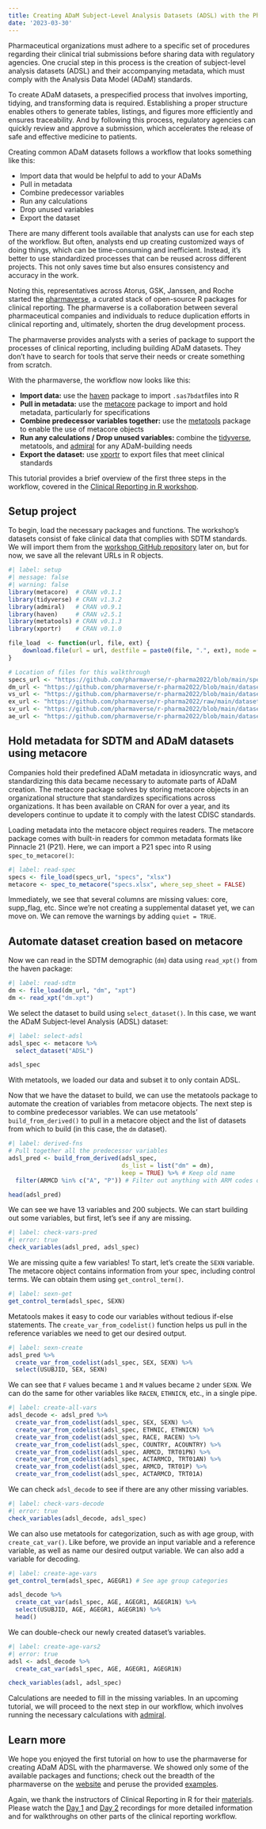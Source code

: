 ```yaml
---
title: Creating ADaM Subject-Level Analysis Datasets (ADSL) with the Pharmaverse, Part 1
date: '2023-03-30'
---
```


Pharmaceutical organizations must adhere to a specific set of procedures regarding their clinical trial submissions before sharing data with regulatory agencies. One crucial step in this process is the creation of subject-level analysis datasets (ADSL) and their accompanying metadata, which must comply with the Analysis Data Model (ADaM) standards.

To create ADaM datasets, a prespecified process that involves importing, tidying, and transforming data is required. Establishing a proper structure enables others to generate tables, listings, and figures more efficiently and ensures traceability. And by following this process, regulatory agencies can quickly review and approve a submission, which accelerates the release of safe and effective medicine to patients.

Creating common ADaM datasets follows a workflow that looks something like this:

* Import data that would be helpful to add to your ADaMs
* Pull in metadata
* Combine predecessor variables
* Run any calculations
* Drop unused variables
* Export the dataset

There are many different tools available that analysts can use for each step of the workflow. But often, analysts end up creating customized ways of doing things, which can be time-consuming and inefficient. Instead, it's better to use standardized processes that can be reused across different projects. This not only saves time but also ensures consistency and accuracy in the work.

Noting this, representatives across Atorus, GSK, Janssen, and Roche started the [pharmaverse](https://pharmaverse.org/), a curated stack of open-source R packages for clinical reporting. The pharmaverse is a collaboration between several pharmaceutical companies and individuals to reduce duplication efforts in clinical reporting and, ultimately, shorten the drug development process.

The pharmaverse provides analysts with a series of package to support the processes of clinical reporting, including building ADaM datasets. They don’t have to search for tools that serve their needs or create something from scratch. 

With the pharmaverse, the workflow now looks like this:

* **Import data:** use the [haven](https://haven.tidyverse.org/) package to import `.sas7bdat`files into R
* **Pull in metadata:** use the [metacore](https://atorus-research.github.io/metacore/) package to import and hold metadata, particularly for specifications
* **Combine predecessor variables together:** use the [metatools](https://pharmaverse.github.io/metatools/) package to enable the use of metacore objects
* **Run any calculations / Drop unused variables:** combine the [tidyverse](https://www.tidyverse.org/), metatools, and [admiral]() for any ADaM-building needs
* **Export the dataset:** use [xportr](https://atorus-research.github.io/xportr/) to export files that meet clinical standards

This tutorial provides a brief overview of the first three steps in the workflow, covered in the [Clinical Reporting in R workshop](https://github.com/pharmaverse/r-pharma2022).

## Setup project

To begin, load the necessary packages and functions. The workshop's datasets consist of fake clinical data that complies with SDTM standards. We will import them from the [workshop GitHub repository](https://github.com/pharmaverse/r-pharma2022/) later on, but for now, we save all the relevant URLs in R objects.

```r
#| label: setup
#| message: false
#| warning: false
library(metacore)  # CRAN v0.1.1
library(tidyverse) # CRAN v1.3.2
library(admiral)   # CRAN v0.9.1
library(haven)     # CRAN v2.5.1
library(metatools) # CRAN v0.1.3
library(xportr)    # CRAN v0.1.0

file_load  <- function(url, file, ext) {
	download.file(url = url, destfile = paste0(file, ".", ext), mode = "wb", quiet = TRUE)
}

# Location of files for this walkthrough
specs_url <- "https://github.com/pharmaverse/r-pharma2022/blob/main/specs/specs.xlsx?raw=true"
dm_url <- "https://github.com/pharmaverse/r-pharma2022/blob/main/datasets/SDTM/dm.xpt?raw=true"
vs_url <- "https://github.com/pharmaverse/r-pharma2022/blob/main/datasets/SDTM/vs.xpt?raw=true"
ex_url <- "https://github.com/pharmaverse/r-pharma2022/raw/main/datasets/SDTM/ex.xpt"
sv_url <- "https://github.com/pharmaverse/r-pharma2022/blob/main/datasets/SDTM/sv.xpt?raw=true"
ae_url <- "https://github.com/pharmaverse/r-pharma2022/blob/main/datasets/SDTM/ae.xpt?raw=true"
```

## Hold metadata for SDTM and ADaM datasets using metacore

Companies hold their predefined ADaM metadata in idiosyncratic ways, and standardizing this data became necessary to automate parts of ADaM creation. The metacore package solves by storing metacore objects in an organizational structure that standardizes specifications across organizations. It has been available on CRAN for over a year, and its developers continue to update it to comply with the latest CDISC standards.

Loading metadata into the metacore object requires readers. The metacore package comes with built-in readers for common metadata formats like Pinnacle 21 (P21). Here, we can import a P21 spec into R using `spec_to_metacore()`:

```r
#| label: read-spec
specs <- file_load(specs_url, "specs", "xlsx")
metacore <- spec_to_metacore("specs.xlsx", where_sep_sheet = FALSE)
```

Immediately, we see that several columns are missing values: core, supp_flag, etc. Since we’re not creating a supplemental dataset yet, we can move on. We can remove the warnings by adding `quiet = TRUE`.

## Automate dataset creation based on metacore

Now we can read in the SDTM demographic (`dm`) data using `read_xpt()` from the haven package:

```r
#| label: read-sdtm
dm <- file_load(dm_url, "dm", "xpt")
dm <- read_xpt("dm.xpt")
```

We select the dataset to build using `select_dataset()`. In this case, we want the ADaM Subject-level Analysis (ADSL) dataset:

```r
#| label: select-adsl
adsl_spec <- metacore %>% 
  select_dataset("ADSL")

adsl_spec
```

With metatools, we loaded our data and subset it to only contain ADSL.

Now that we have the dataset to build, we can use the metatools package to automate the creation of variables from metacore objects. The next step is to combine predecessor variables. We can use metatools' `build_from_derived()` to pull in a metacore object and the list of datasets from which to build (in this case, the `dm` dataset).

```r
#| label: derived-fns
# Pull together all the predecessor variables 
adsl_pred <- build_from_derived(adsl_spec,
                                ds_list = list("dm" = dm),
                                keep = TRUE) %>% # Keep old name
  filter(ARMCD %in% c("A", "P")) # Filter out anything with ARM codes other than placebo or active

head(adsl_pred)
```

We can see we have 13 variables and 200 subjects. We can start building out some variables, but first, let’s see if any are missing.

```r
#| label: check-vars-pred
#| error: true
check_variables(adsl_pred, adsl_spec)
```

We are missing quite a few variables! To start, let's create the `SEXN` variable. The metacore object contains information from your spec, including control terms. We can obtain them using `get_control_term()`.

```r
#| label: sexn-get
get_control_term(adsl_spec, SEXN)
```

Metatools makes it easy to code our variables without tedious if-else statements. The `create_var_from_codelist()` function helps us pull in the reference variables we need to get our desired output.

```r
#| label: sexn-create
adsl_pred %>%  
  create_var_from_codelist(adsl_spec, SEX, SEXN) %>% 
  select(USUBJID, SEX, SEXN)
```

We can see that `F` values became `1` and `M` values became `2` under `SEXN`. We can do the same for other variables like `RACEN`, `ETHNICN`, etc., in a single pipe.

```r
#| label: create-all-vars
adsl_decode <- adsl_pred %>%  
  create_var_from_codelist(adsl_spec, SEX, SEXN) %>% 
  create_var_from_codelist(adsl_spec, ETHNIC, ETHNICN) %>% 
  create_var_from_codelist(adsl_spec, RACE, RACEN) %>% 
  create_var_from_codelist(adsl_spec, COUNTRY, ACOUNTRY) %>%
  create_var_from_codelist(adsl_spec, ARMCD, TRT01PN) %>% 
  create_var_from_codelist(adsl_spec, ACTARMCD, TRT01AN) %>%
  create_var_from_codelist(adsl_spec, ARMCD, TRT01P) %>% 
  create_var_from_codelist(adsl_spec, ACTARMCD, TRT01A)
```

We can check `adsl_decode` to see if there are any other missing variables.

```r
#| label: check-vars-decode
#| error: true
check_variables(adsl_decode, adsl_spec)
```

We can also use metatools for categorization, such as with age group, with `create_cat_var()`. Like before, we provide an input variable and a reference variable, as well as name our desired output variable. We can also add a variable for decoding.

```r
#| label: create-age-vars
get_control_term(adsl_spec, AGEGR1) # See age group categories

adsl_decode %>% 
  create_cat_var(adsl_spec, AGE, AGEGR1, AGEGR1N) %>% 
  select(USUBJID, AGE, AGEGR1, AGEGR1N) %>% 
  head()
```

We can double-check our newly created dataset's variables. 

```r
#| label: create-age-vars2
#| error: true
adsl <- adsl_decode %>% 
  create_cat_var(adsl_spec, AGE, AGEGR1, AGEGR1N)

check_variables(adsl, adsl_spec)
```

Calculations are needed to fill in the missing variables. In an upcoming tutorial, we will proceed to the next step in our workflow, which involves running the necessary calculations with [admiral](https://pharmaverse.github.io/admiral/cran-release/).

## Learn more

We hope you enjoyed the first tutorial on how to use the pharmaverse for creating ADaM ADSL with the pharmaverse. We showed only some of the available packages and functions; check out the breadth of the pharmaverse on the [website](https://pharmaverse.org/e2eclinical/) and peruse the provided [examples](https://examples.pharmaverse.org/).

Again, we thank the instructors of Clinical Reporting in R for their [materials](https://github.com/pharmaverse/r-pharma2022). Please watch the [Day 1](https://www.youtube.com/watch?v=9eod8MLF5ys) and [Day 2](https://www.youtube.com/watch?v=rYflZhFDSZQ) recordings for more detailed information and for walkthroughs on other parts of the clinical reporting workflow.